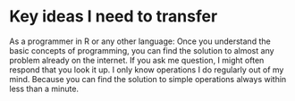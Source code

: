 
# Key ideas I need to transfer 

As a programmer in R or any other language: Once you understand the basic concepts of programming, you can find the solution to almost any problem already on the internet. If you ask me question, I might often respond that you look it up. I only know operations I do regularly out of my mind. Because you can find the solution to simple operations always within less than a minute. 